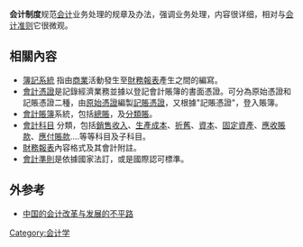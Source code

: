 {{会计}}

'''会计制度'''规范[[会计|会计]]业务处理的规章及办法，强调业务处理，内容很详细，相对与[[会计准则|会计准则]]它很微观。

== 相關內容 ==
* [[簿記系統|簿記系統]] 指由[[商業|商業]]活動發生至[[財務報表|財務報表]]產生之間的編寫。　　
* [[會計憑證|會計憑證]]是記錄經濟業務並據以登記會計賬簿的書面憑證。可分為原始憑證和記賬憑證二種，由[[原始憑證|原始憑證]]編製[[記賬憑證|記賬憑證]]，又根據"記賬憑證"，登入賬簿。
* [[會計賬簿|會計賬簿]]系統，包括[[總賬|總賬]]，及[[分類賬|分類賬]]。
* [[會計科目|會計科目]] 分類，包括[[銷售|銷售]][[收入|收入]]、[[生產成本|生產成本]]、[[折舊|折舊]]、[[資本|資本]]、[[固定資產|固定資產]]、[[應收賬款|應收賬款]]、[[應付賬款|應付賬款]]....等等科目及子科目。
* [[財務報表|財務報表]]內容格式及其會計附註。
* [[會計準則|會計準則]]是依據國家法訂，或是國際認可標準。

== 外参考 ==
*[https://web.archive.org/web/20070329180737/http://www.chinaacc.net/new/2004_3/4033110353072.htm 中国的会计改革与发展的不平路]

{{Accounting-stub}}

[[Category:会计学|Category:会计学]]